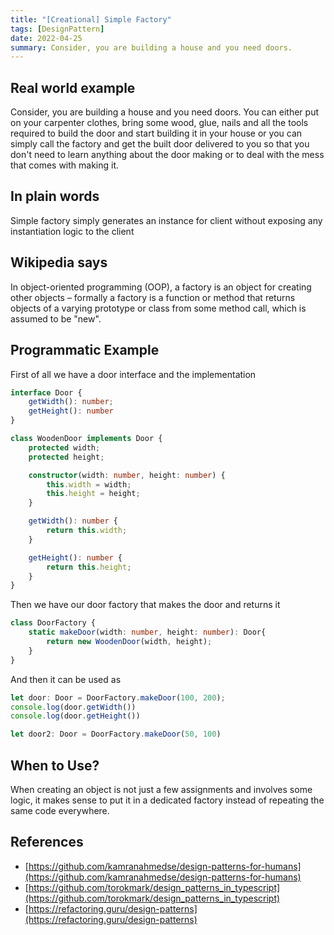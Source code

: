 ```yaml
---
title: "[Creational] Simple Factory"
tags: [DesignPattern]
date: 2022-04-25
summary: Consider, you are building a house and you need doors.
---
```


## Real world example

Consider, you are building a house and you need doors. You can either put on
your carpenter clothes, bring some wood, glue, nails and all the tools
required to build the door and start building it in your house or you can
simply call the factory and get the built door delivered to you so that you
don't need to learn anything about the door making or to deal with the mess
that comes with making it.

## In plain words

Simple factory simply generates an instance for client without exposing any
instantiation logic to the client

## Wikipedia says

In object-oriented programming (OOP), a factory is an object for creating
other objects – formally a factory is a function or method that returns
objects of a varying prototype or class from some method call, which is
assumed to be "new".

## Programmatic Example

First of all we have a door interface and the implementation

```typescript
interface Door {
    getWidth(): number;
    getHeight(): number
}

class WoodenDoor implements Door {
    protected width;
    protected height;

    constructor(width: number, height: number) {
        this.width = width;
        this.height = height;
    }

    getWidth(): number {
        return this.width;
    }

    getHeight(): number {
        return this.height;
    }
}
```

Then we have our door factory that makes the door and returns it

```typescript
class DoorFactory {
    static makeDoor(width: number, height: number): Door{
        return new WoodenDoor(width, height);
    }
}

```

And then it can be used as

```typescript
let door: Door = DoorFactory.makeDoor(100, 200);
console.log(door.getWidth())
console.log(door.getHeight())

let door2: Door = DoorFactory.makeDoor(50, 100)
```

## When to Use?

When creating an object is not just a few assignments and involves some logic,
it makes sense to put it in a dedicated factory instead of repeating the same
code everywhere.

## References

- [https://github.com/kamranahmedse/design-patterns-for-humans](https://github.com/kamranahmedse/design-patterns-for-humans)
- [https://github.com/torokmark/design_patterns_in_typescript](https://github.com/torokmark/design_patterns_in_typescript)
- [https://refactoring.guru/design-patterns](https://refactoring.guru/design-patterns)